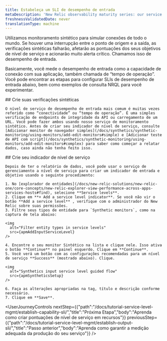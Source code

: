 ```yaml
---
title: Estabeleça um SLI de desempenho de entrada
metaDescription: 'New Relic observability maturity series: our service level management guide shows you how to easily measure and communicate the overall health, performance, and quality of your digital products and services to all stakeholders.'
freshnessValidatedDate: never
translationType: machine
---
```




Utilizamos monitoramento sintético para simular conexões de todo o mundo. Se houver uma interrupção entre o ponto de origem e a saída, as verificações sintéticas falharão, afetarão as pontuações dos seus objetivos de nível de serviço e acionarão muito alerta crítico. Chamamos isso de desempenho de entrada.

Basicamente, você mede o desempenho de entrada como a capacidade de conexão com sua aplicação, também chamada de “tempo de operação”. Você pode encontrar as etapas para configurar SLIs de desempenho de entrada abaixo, bem como exemplos de consulta NRQL para você experimentar.

<Steps>
  <Step>
    ## Crie suas verificações sintéticas

    O nível de serviço de desempenho de entrada mais comum é muitas vezes referido como “conectividade” ou “tempo de operação”. É uma simples verificação de endpoints de integridade da API ou carregamento de um URL. Você pode fazer ambos usando nosso serviço de monitoramento sintético. Antes de criar seu indicador de nível de serviço, consulte [Adicionar monitor de navegador simples](/docs/synthetics/synthetic-monitoring/using-monitors/add-edit-monitors#simple) e [Adicionar teste de API com script](/docs/synthetics/synthetic-monitoring/using-monitors/add-edit-monitors#complex) para saber como começar a relatar dados, caso ainda não tenha feito isso.  

  </Step>

  <Step>
    ## Crie seu indicador de nível de serviço

    Depois de ter o relatório de dados, você pode usar o serviço de gerenciamento a nível de serviço para criar um indicador de entrada e objetivo usando o seguinte procedimento:

    1. No [explorador de entidades](/docs/new-relic-solutions/new-relic-one/core-concepts/new-relic-explorer-view-performance-across-apps-services-hosts#find), selecione **Service levels**.
    2. Clique em **+ Add a service level indicator**. Se você não vir o botão **Add a service level** , verifique com o administrador do New Relic sobre suas permissões.
    3. Filtre seus tipos de entidade para `Synthetic monitors`, como na captura de tela abaixo:

    <img
      alt="Filter entity types in service levels"
      src={apmAddInputServiceLevel}
    />

    4. Encontre o seu monitor Sintético na lista e clique nele. Isso ativa o botão **Continue** no painel esquerdo. Clique em **Continue**.
    5. Você verá um botão com as configurações recomendadas para um nível de serviço **Success** (mostrado abaixo). Clique.

    <img
      alt="Synthetics input service level guided flow"
      src={apmSyntheticsSetup}
    />

    6. Faça as alterações apropriadas na tag, título e descrição conforme necessário.
    7. Clique em **Save**.
  </Step>
</Steps>

<UserJourneyControls
  nextStep={{"path":"/docs/tutorial-service-level-mgmt/establish-capability-sli/","title":"Próxima Etapa","body":"Aprenda como criar pontuações de nível de serviço em recursos"}}
  previousStep={{"path":"/docs/tutorial-service-level-mgmt/establish-output-sli/","title":"Passo anterior","body":"Aprenda como garantir a medição adequada da produção do seu serviço"}}
/>